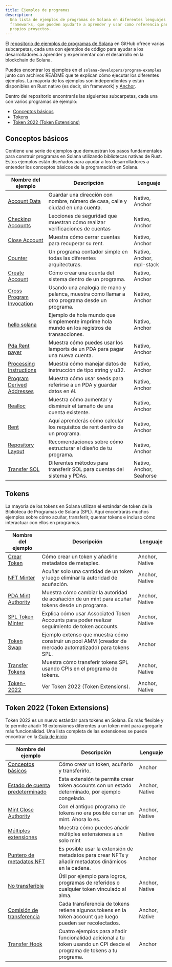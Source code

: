 ```yaml
---
title: Ejemplos de programas
description:
  Una lista de ejemplos de programas de Solana en diferentes lenguajes y
  frameworks, que pueden ayudarte a aprender y usar como referencia para tus
  propios proyectos.
---
```


El
[repositorio de ejemplos de programas de Solana](https://github.com/solana-developers/program-examples)
en GitHub ofrece varias subcarpetas, cada una con ejemplos de código para ayudar
a los desarrolladores a aprender y experimentar con el desarrollo en la
blockchain de Solana.

Puedes encontrar los ejemplos en el `solana-developers/program-examples` junto
con archivos README que te explican cómo ejecutar los diferentes ejemplos. La
mayoría de los ejemplos son independientes y están disponibles en Rust nativo
(es decir, sin framework) y
[Anchor](https://www.anchor-lang.com/docs/installation).

Dentro del repositorio encontrarás las siguientes subcarpetas, cada una con
varios programas de ejemplo:

- [Conceptos básicos](#basics)
- [Tokens](#tokens)
- [Token 2022 (Token Extensions)](#token-2022-token-extensions)

## Conceptos básicos

Contiene una serie de ejemplos que demuestran los pasos fundamentales para
construir programas en Solana utilizando bibliotecas nativas de Rust. Estos
ejemplos están diseñados para ayudar a los desarrolladores a entender los
conceptos básicos de la programación en Solana.

| Nombre del ejemplo                                                                                                            | Descripción                                                                                   | Lenguaje                  |
| ----------------------------------------------------------------------------------------------------------------------------- | --------------------------------------------------------------------------------------------- | ------------------------- |
| [Account Data](https://github.com/solana-developers/program-examples/tree/main/basics/account-data)                           | Guardar una dirección con nombre, número de casa, calle y ciudad en una cuenta.               | Nativo, Anchor            |
| [Checking Accounts](https://github.com/solana-developers/program-examples/tree/main/basics/checking-accounts)                 | Lecciones de seguridad que muestran cómo realizar verificaciones de cuentas                   | Nativo, Anchor            |
| [Close Account](https://github.com/solana-developers/program-examples/tree/main/basics/close-account)                         | Muestra cómo cerrar cuentas para recuperar su rent.                                           | Nativo, Anchor            |
| [Counter](https://github.com/solana-developers/program-examples/tree/main/basics/counter)                                     | Un programa contador simple en todas las diferentes arquitecturas.                            | Nativo, Anchor, mpl-stack |
| [Create Account](https://github.com/solana-developers/program-examples/tree/main/basics/create-account)                       | Cómo crear una cuenta del sistema dentro de un programa.                                      | Nativo, Anchor            |
| [Cross Program Invocation](https://github.com/solana-developers/program-examples/tree/main/basics/cross-program-invocation)   | Usando una analogía de mano y palanca, muestra cómo llamar a otro programa desde un programa. | Nativo, Anchor            |
| [hello solana](https://github.com/solana-developers/program-examples/tree/main/basics/hello-solana)                           | Ejemplo de hola mundo que simplemente imprime hola mundo en los registros de transacciones.   | Nativo, Anchor            |
| [Pda Rent payer](https://github.com/solana-developers/program-examples/tree/main/basics/pda-rent-payer)                       | Muestra cómo puedes usar los lamports de un PDA para pagar una nueva cuenta.                  | Nativo, Anchor            |
| [Processing Instructions](https://github.com/solana-developers/program-examples/tree/main/basics/processing-instructions)     | Muestra cómo manejar datos de instrucción de tipo string y u32.                               | Nativo, Anchor            |
| [Program Derived Addresses](https://github.com/solana-developers/program-examples/tree/main/basics/program-derived-addresses) | Muestra cómo usar seeds para referirse a un PDA y guardar datos en él.                        | Nativo, Anchor            |
| [Realloc](https://github.com/solana-developers/program-examples/tree/main/basics/realloc)                                     | Muestra cómo aumentar y disminuir el tamaño de una cuenta existente.                          | Nativo, Anchor            |
| [Rent](https://github.com/solana-developers/program-examples/tree/main/basics/rent)                                           | Aquí aprenderás cómo calcular los requisitos de rent dentro de un programa.                   | Nativo, Anchor            |
| [Repository Layout](https://github.com/solana-developers/program-examples/tree/main/basics/repository-layout)                 | Recomendaciones sobre cómo estructurar el diseño de tu programa.                              | Nativo, Anchor            |
| [Transfer SOL](https://github.com/solana-developers/program-examples/tree/main/basics/transfer-sol)                           | Diferentes métodos para transferir SOL para cuentas del sistema y PDAs.                       | Nativo, Anchor, Seahorse  |

## Tokens

La mayoría de los tokens en Solana utilizan el estándar de token de la
Biblioteca de Programas de Solana (SPL). Aquí encontrarás muchos ejemplos sobre
cómo acuñar, transferir, quemar tokens e incluso cómo interactuar con ellos en
programas.

| Nombre del ejemplo                                                                                              | Descripción                                                                                               | Lenguaje       |
| --------------------------------------------------------------------------------------------------------------- | --------------------------------------------------------------------------------------------------------- | -------------- |
| [Crear Token](https://github.com/solana-developers/program-examples/tree/main/tokens/create-token)              | Cómo crear un token y añadirle metadatos de metaplex.                                                     | Anchor, Native |
| [NFT Minter](https://github.com/solana-developers/program-examples/tree/main/tokens/nft-minter)                 | Acuñar solo una cantidad de un token y luego eliminar la autoridad de acuñación.                          | Anchor, Native |
| [PDA Mint Authority](https://github.com/solana-developers/program-examples/tree/main/tokens/pda-mint-authority) | Muestra cómo cambiar la autoridad de acuñación de un mint para acuñar tokens desde un programa.           | Anchor, Native |
| [SPL Token Minter](https://github.com/solana-developers/program-examples/tree/main/tokens/spl-token-minter)     | Explica cómo usar Associated Token Accounts para poder realizar seguimiento de token accounts.            | Anchor, Native |
| [Token Swap](https://github.com/solana-developers/program-examples/tree/main/tokens/token-swap)                 | Ejemplo extenso que muestra cómo construir un pool AMM (creador de mercado automatizado) para tokens SPL. | Anchor         |
| [Transfer Tokens](https://github.com/solana-developers/program-examples/tree/main/tokens/transfer-tokens)       | Muestra cómo transferir tokens SPL usando CPIs en el programa de tokens.                                  | Anchor, Native |
| [Token-2022](https://github.com/solana-developers/program-examples/tree/main/tokens/token-2022)                 | Ver Token 2022 (Token Extensions).                                                                        | Anchor, Native |

## Token 2022 (Token Extensions)

Token 2022 es un nuevo estándar para tokens en Solana. Es más flexible y te
permite añadir 16 extensiones diferentes a un token mint para agregarle más
funcionalidad. Una lista completa de las extensiones se puede encontrar en la
[Guía de inicio](/developers/guides/token-extensions/getting-started)

| Nombre del ejemplo                                                                                                                         | Descripción                                                                                                             | Lenguaje       |
| ------------------------------------------------------------------------------------------------------------------------------------------ | ----------------------------------------------------------------------------------------------------------------------- | -------------- |
| [Conceptos básicos](https://github.com/solana-developers/program-examples/tree/main/tokens/token-2022/basics/anchor)                       | Cómo crear un token, acuñarlo y transferirlo.                                                                           | Anchor         |
| [Estado de cuenta predeterminado](https://github.com/solana-developers/program-examples/tree/main/tokens/token-2022/default-account-state) | Esta extensión te permite crear token accounts con un estado determinado, por ejemplo congelado.                        | Anchor, Native |
| [Mint Close Authority](https://github.com/solana-developers/program-examples/tree/main/tokens/token-2022/mint-close-authority)             | Con el antiguo programa de tokens no era posible cerrar un mint. Ahora lo es.                                           | Anchor, Native |
| [Múltiples extensiones](https://github.com/solana-developers/program-examples/tree/main/tokens/token-2022/multiple-extensions)             | Muestra cómo puedes añadir múltiples extensiones a un solo mint                                                         | Native         |
| [Puntero de metadatos NFT](https://github.com/solana-developers/program-examples/tree/main/tokens/token-2022/nft-meta-data-pointer)        | Es posible usar la extensión de metadatos para crear NFTs y añadir metadatos dinámicos en la cadena.                    | Anchor         |
| [No transferible](https://github.com/solana-developers/program-examples/tree/main/tokens/token-2022/non-transferable)                      | Útil por ejemplo para logros, programas de referidos o cualquier token vinculado al alma.                               | Anchor, Native |
| [Comisión de transferencia](https://github.com/solana-developers/program-examples/tree/main/tokens/token-2022/transfer-fee)                | Cada transferencia de tokens retiene algunos tokens en la token account que luego pueden ser recolectados.              | Anchor, Native |
| [Transfer Hook](https://github.com/solana-developers/program-examples/tree/main/tokens/token-2022/transfer-hook)                           | Cuatro ejemplos para añadir funcionalidad adicional a tu token usando un CPI desde el programa de tokens a tu programa. | Anchor         |
